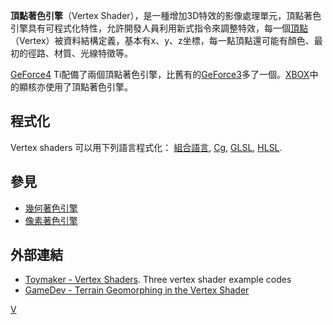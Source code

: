 {{NoteTA|
G1=IT
}}
'''頂點著色引擎'''（Vertex Shader），是一種增加3D特效的影像處理單元，頂點著色引擎具有可程式化特性，允許開發人員利用新式指令來調整特效，每一個[[頂點_(電腦圖學)|頂點]]（Vertex）被資料結構定義，基本有x、y、z坐標，每一點頂點還可能有顏色、最初的徑路、材質、光線特徵等。

[[GeForce4|GeForce4]] Ti配備了兩個頂點著色引擎，比舊有的[[GeForce3|GeForce3]]多了一個。[[XBOX|XBOX]]中的顯核亦使用了頂點著色引擎。

==程式化==
Vertex shaders 可以用下列語言程式化： [[組合語言|組合語言]], [[Cg|Cg]], [[GLSL|GLSL]], [[HLSL|HLSL]].

==參見==
*[[幾何著色引擎|幾何著色引擎]]
*[[像素著色引擎|像素著色引擎]]

== 外部連結 ==
* [http://www.toymaker.info/Games/html/vertex_shaders.html Toymaker - Vertex Shaders]. Three vertex shader example codes
* [https://web.archive.org/web/20090131094148/http://www.gamedev.net/reference/articles/article1936.asp GameDev - Terrain Geomorphing in the Vertex Shader]

[[Category:三维计算机图形学|V]]